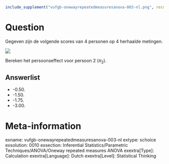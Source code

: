```{r, echo = FALSE, results = "hide"}
include_supplement("vufgb-onewayrepeatedmeasuresanova-003-nl.png", recursive = TRUE)
```

Question
========
Gegeven zijn de volgende scores van 4 personen op 4 herhaalde metingen. 

![](vufgb-onewayrepeatedmeasuresanova-003-nl.png)

Bereken het persoonseffect voor persoon 2 ($π_2$).

Answerlist
----------
* -0.50.
* -1.50.
* -1.75.
* -3.00.

Meta-information
================
exname: vufgb-onewayrepeatedmeasuresanova-003-nl
extype: schoice
exsolution: 0010
exsection: Inferential Statistics/Parametric Techniques/ANOVA/Oneway repeated measures ANOVA
exextra[Type]: Calculation
exextra[Language]: Dutch
exextra[Level]: Statistical Thinking